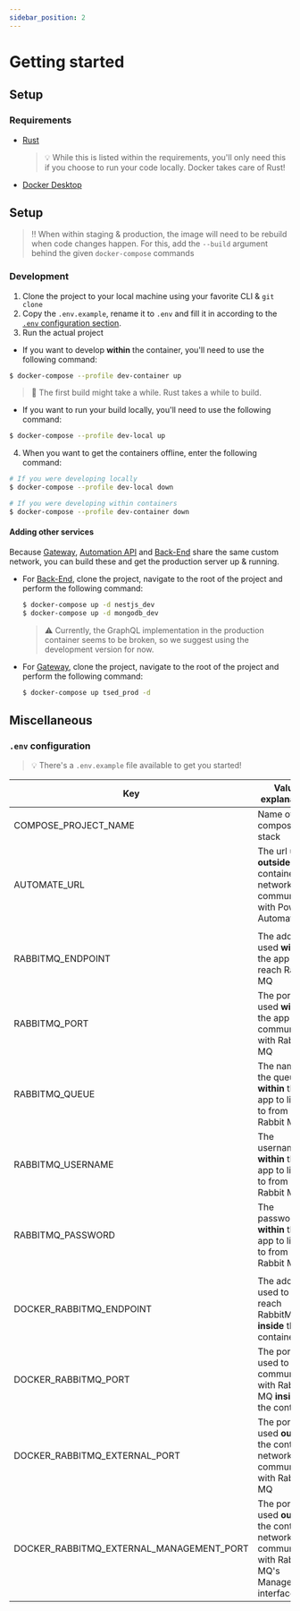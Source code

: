 ```yaml
---
sidebar_position: 2
---
```


# Getting started
## Setup
### Requirements
- [Rust](https://www.rust-lang.org/tools/install)
  > :bulb: While this is listed within the requirements, you'll only need this if you choose to run your code locally. Docker takes care of Rust!
- [Docker Desktop](https://www.docker.com/get-started)

## Setup
> ‼ When within staging & production, the image will need to be rebuild when code changes happen. 
> For this, add the `--build` argument behind the given `docker-compose` commands

### Development
1. Clone the project to your local machine using your favorite CLI & `git clone`
2. Copy the `.env.example`, rename it to `.env` and fill it in according to the [`.env` configuration section](#env-configuration).
3. Run the actual project
- If you want to develop **within** the container, you'll need to use the following command:
```bash
$ docker-compose --profile dev-container up
```
> 🚨 The first build might take a while. Rust takes a while to build.

- If you want to run your build locally, you'll need to use the following command:
```bash
$ docker-compose --profile dev-local up
```
4. When you want to get the containers offline, enter the following command:
```bash
# If you were developing locally
$ docker-compose --profile dev-local down

# If you were developing within containers
$ docker-compose --profile dev-container down
```
#### Adding other services
Because [Gateway](https://git.ti.howest.be/TI/2021-2022/s5/trending-topics/projects/hybrid-work1/gateway), [Automation API](https://git.ti.howest.be/TI/2021-2022/s5/trending-topics/projects/hybrid-work1/automateapi) and [Back-End](https://git.ti.howest.be/TI/2021-2022/s5/trending-topics/projects/hybrid-work1/back-end) share the same custom network, you can build these and get the production server up & running.

- For [Back-End](https://git.ti.howest.be/TI/2021-2022/s5/trending-topics/projects/hybrid-work1/back-end), clone the project, navigate to the root of the project and perform the following command:
  ```bash
  $ docker-compose up -d nestjs_dev
  $ docker-compose up -d mongodb_dev
  ```
  > :warning: Currently, the GraphQL implementation in the production container seems to be broken, so we suggest using the development version for now.

- For [Gateway](https://git.ti.howest.be/TI/2021-2022/s5/trending-topics/projects/hybrid-work1/gateway), clone the project, navigate to the root of the project and perform the following command:
  ```bash
  $ docker-compose up tsed_prod -d
  ```

## Miscellaneous
### `.env` configuration
> :bulb: There's a `.env.example` file available to get you started!

| Key| Value explanation|Value example|
|---|---|---|
|COMPOSE_PROJECT_NAME|Name of the compose stack|MYT Automate Server|
|AUTOMATE_URL| The url used **outside** the container network to communicate with Power Automate|https://prod-39.westeurope.logic.azure.com:443/workflows/|
||||
|RABBITMQ_ENDPOINT|The address used **within** the app to reach Rabbit MQ|localhost|
|RABBITMQ_PORT|The port used **within** the app to communicate with Rabbit MQ|5672|
|RABBITMQ_QUEUE|The name of the queue **within** the app to listen to from Rabbit MQ|bookings|
|RABBITMQ_USERNAME|The username **within** the app to listen to from Rabbit MQ|guest|
|RABBITMQ_PASSWORD|The password **within** the app to listen to from Rabbit MQ|guest|
||||
|DOCKER_RABBITMQ_ENDPOINT|The address used to reach RabbitMQ **inside** the container|localhost|
|DOCKER_RABBITMQ_PORT|The port used to communicate with Rabbit MQ **inside** the container|5672|
|DOCKER_RABBITMQ_EXTERNAL_PORT|The port used **outside** the container network to communicate with Rabbit MQ|5672|
|DOCKER_RABBITMQ_EXTERNAL_MANAGEMENT_PORT|The port used **outside** the container network to communicate with Rabbit MQ's Manager interface| 15672 |
